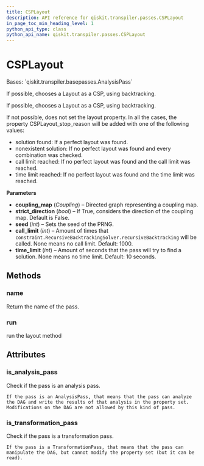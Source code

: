 ```yaml
---
title: CSPLayout
description: API reference for qiskit.transpiler.passes.CSPLayout
in_page_toc_min_heading_level: 1
python_api_type: class
python_api_name: qiskit.transpiler.passes.CSPLayout
---
```


# CSPLayout

<Class id="qiskit.transpiler.passes.CSPLayout" isDedicatedPage={true} github="https://github.com/qiskit/qiskit/tree/stable/0.20/qiskit/transpiler/passes/layout/csp_layout.py" signature="CSPLayout(*args, **kwargs)">
  Bases: `qiskit.transpiler.basepasses.AnalysisPass`

  If possible, chooses a Layout as a CSP, using backtracking.

  If possible, chooses a Layout as a CSP, using backtracking.

  If not possible, does not set the layout property. In all the cases, the property CSPLayout\_stop\_reason will be added with one of the following values:

  *   solution found: If a perfect layout was found.
  *   nonexistent solution: If no perfect layout was found and every combination was checked.
  *   call limit reached: If no perfect layout was found and the call limit was reached.
  *   time limit reached: If no perfect layout was found and the time limit was reached.

  **Parameters**

  *   **coupling\_map** (*Coupling*) – Directed graph representing a coupling map.
  *   **strict\_direction** (*bool*) – If True, considers the direction of the coupling map. Default is False.
  *   **seed** (*int*) – Sets the seed of the PRNG.
  *   **call\_limit** (*int*) – Amount of times that `constraint.RecursiveBacktrackingSolver.recursiveBacktracking` will be called. None means no call limit. Default: 1000.
  *   **time\_limit** (*int*) – Amount of seconds that the pass will try to find a solution. None means no time limit. Default: 10 seconds.

  ## Methods

  ### name

  <Function id="qiskit.transpiler.passes.CSPLayout.name" signature="CSPLayout.name()">
    Return the name of the pass.
  </Function>

  ### run

  <Function id="qiskit.transpiler.passes.CSPLayout.run" signature="CSPLayout.run(dag)">
    run the layout method
  </Function>

  ## Attributes

  ### is\_analysis\_pass

  <Attribute id="qiskit.transpiler.passes.CSPLayout.is_analysis_pass">
    Check if the pass is an analysis pass.

    If the pass is an AnalysisPass, that means that the pass can analyze the DAG and write the results of that analysis in the property set. Modifications on the DAG are not allowed by this kind of pass.
  </Attribute>

  ### is\_transformation\_pass

  <Attribute id="qiskit.transpiler.passes.CSPLayout.is_transformation_pass">
    Check if the pass is a transformation pass.

    If the pass is a TransformationPass, that means that the pass can manipulate the DAG, but cannot modify the property set (but it can be read).
  </Attribute>
</Class>

